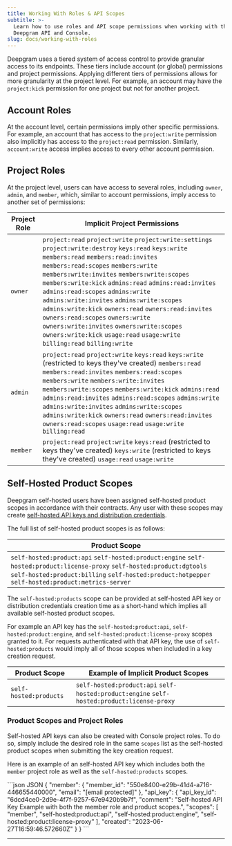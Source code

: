 ```yaml
---
title: Working With Roles & API Scopes
subtitle: >-
  Learn how to use roles and API scope permissions when working with the
  Deepgram API and Console.
slug: docs/working-with-roles
---
```



Deepgram uses a tiered system of access control to provide granular access to its endpoints. These tiers include account (or global) permissions and project permissions. Applying different tiers of permissions allows for more granularity at the project level. For example, an account may have the `project:kick` permission for one project but not for another project.

## Account Roles

At the account level, certain permissions imply other specific permissions. For example, an account that has access to the `project:write` permission also implicitly has access to the `project:read` permission. Similarly, `account:write` access implies access to every other account permission.

## Project Roles

At the project level, users can have access to several roles, including `owner`, `admin`, and `member`, which, similar to account permissions, imply access to another set of permissions:

| Project Role | Implicit Project Permissions                                                                                                                                                                                                                                                                                                                                                                                                                                                                                                                                              |
| ------------ | ------------------------------------------------------------------------------------------------------------------------------------------------------------------------------------------------------------------------------------------------------------------------------------------------------------------------------------------------------------------------------------------------------------------------------------------------------------------------------------------------------------------------------------------------------------------------- |
| `owner`      | `project:read` `project:write` `project:write:settings` `project:write:destroy` `keys:read` `keys:write` `members:read` `members:read:invites` `members:read:scopes` `members:write` `members:write:invites` `members:write:scopes` `members:write:kick` `admins:read` `admins:read:invites` `admins:read:scopes` `admins:write` `admins:write:invites` `admins:write:scopes` `admins:write:kick` `owners:read` `owners:read:invites` `owners:read:scopes` `owners:write` `owners:write:invites` `owners:write:scopes` `owners:write:kick` `usage:read` `usage:write` `billing:read` `billing:write` |
| `admin`      | `project:read` `project:write` `keys:read` `keys:write` (restricted to keys they've created) `members:read` `members:read:invites` `members:read:scopes` `members:write` `members:write:invites` `members:write:scopes` `members:write:kick` `admins:read` `admins:read:invites` `admins:read:scopes` `admins:write` `admins:write:invites` `admins:write:scopes` `admins:write:kick` `owners:read` `owners:read:invites` `owners:read:scopes` `usage:read` `usage:write` `billing:read`                                                                                                     |
| `member`     | `project:read` `project:write` `keys:read` (restricted to keys they've created) `keys:write` (restricted to keys they've created) `usage:read` `usage:write`                                                                                                                                                                                                                                                                                                                                                                                                                   |

## Self-Hosted Product Scopes

Deepgram self-hosted users have been assigned self-hosted product scopes in accordance with their contracts. Any user with these scopes may create [self-hosted API keys and distribution credentials](/docs/self-hosted-self-service-tutorial).

The full list of self-hosted product scopes is as follows:

| Product Scope                                                                                                                                                                                                         |
| --------------------------------------------------------------------------------------------------------------------------------------------------------------------------------------------------------------------- |
| `self-hosted:product:api` `self-hosted:product:engine` `self-hosted:product:license-proxy` `self-hosted:product:dgtools` `self-hosted:product:billing` `self-hosted:product:hotpepper` `self-hosted:product:metrics-server` |

The `self-hosted:products` scope can be provided at self-hosted API key or distribution credentials creation time as a short-hand which implies all available self-hosted product scopes.

For example an API key has the `self-hosted:product:api`, `self-hosted:product:engine`, and `self-hosted:product:license-proxy` scopes granted to it. For requests authenticated with that API key, the use of `self-hosted:products` would imply all of those scopes when included in a key creation request.

| Product Scope          | Example of Implicit Product Scopes                                                       |
| ---------------------- | ---------------------------------------------------------------------------------------- |
| `self-hosted:products` | `self-hosted:product:api` `self-hosted:product:engine` `self-hosted:product:license-proxy` |

### Product Scopes and Project Roles

Self-hosted API keys can also be created with Console project roles. To do so, simply include the desired role in the same `scopes` list as the self-hosted product scopes when submitting the key creation request.

Here is an example of an self-hosted API key which includes both the `member` project role as well as the `self-hosted:products` scopes.

<CodeGroup>
  ```json JSON
  {
    "member": {
      "member_id": "550e8400-e29b-41d4-a716-446655440000",
      "email": "[email protected]"
    },
    "api_key": {
      "api_key_id": "6dcd4ce0-2d9e-4f7f-9257-67e9420b9b7f",
      "comment": "Self-hosted API Key Example with both the member role and product scopes.",
      "scopes": [
        "member",
        "self-hosted:product:api",
        "self-hosted:product:engine",
        "self-hosted:product:license-proxy"
      ],
      "created": "2023-06-27T16:59:46.572660Z"
    }
  }
  ```
</CodeGroup>

***
